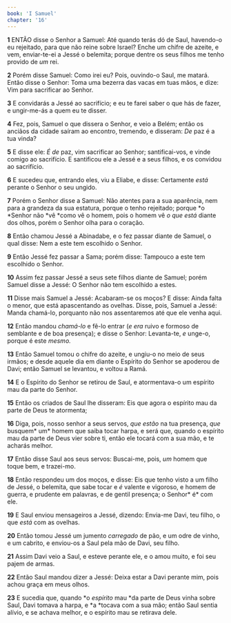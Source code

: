 ```yaml
---
book: 'I Samuel'
chapter: '16'
---
```


**1** ENTÃO disse o Senhor a Samuel: Até quando terás dó de Saul, havendo-o eu rejeitado, para que não reine sobre Israel? Enche um chifre de azeite, e vem, enviar-te-ei a Jessé o belemita; porque dentre os seus filhos me tenho provido de _um_ rei.

**2** Porém disse Samuel: Como irei eu? Pois, ouvindo-o Saul, me matará. Então disse o Senhor: Toma uma bezerra das vacas em tuas mãos, e dize: Vim para sacrificar ao Senhor.

**3** E convidarás a Jessé ao sacrifício; e eu te farei saber o que hás de fazer, e ungir-me-ás a quem eu te disser.

**4** Fez, pois, Samuel o que dissera o Senhor, e veio a Belém; então os anciãos da cidade saíram ao encontro, tremendo, e disseram: _De_ paz é a tua vinda?

**5** E disse ele: _É de_ paz, vim sacrificar ao Senhor; santificai-vos, e vinde comigo ao sacrifício. E santificou ele a Jessé e a seus filhos, e os convidou ao sacrifício.

**6** E sucedeu que, entrando eles, viu a Eliabe, e disse: Certamente _está_ perante o Senhor o seu ungido.

**7** Porém o Senhor disse a Samuel: Não atentes para a sua aparência, nem para a grandeza da sua estatura, porque o tenho rejeitado; porque *o *Senhor não *vê *como vê o homem, pois o homem vê _o que está_ diante dos olhos, porém o Senhor olha para o coração.

**8** Então chamou Jessé a Abinadabe, e o fez passar diante de Samuel, o qual disse: Nem a este tem escolhido o Senhor.

**9** Então Jessé fez passar a Sama; porém disse: Tampouco a este tem escolhido o Senhor.

**10** Assim fez passar Jessé a seus sete filhos diante de Samuel; porém Samuel disse a Jessé: O Senhor não tem escolhido a estes.

**11** Disse mais Samuel a Jessé: Acabaram-se os moços? E disse: Ainda falta o menor, que está apascentando as ovelhas. Disse, pois, Samuel a Jessé: Manda chamá-lo, porquanto não nos assentaremos até que ele venha aqui.

**12** Então mandou _chamá-lo_ e fê-lo entrar (_e era_ ruivo e formoso de semblante e de boa presença); e disse o Senhor: Levanta-te, _e_ unge-o, porque é este _mesmo._

**13** Então Samuel tomou o chifre do azeite, e ungiu-o no meio de seus irmãos; e desde aquele dia em diante o Espírito do Senhor se apoderou de Davi; então Samuel se levantou, e voltou a Ramá.

**14** E o Espírito do Senhor se retirou de Saul, e atormentava-o um espírito mau da parte do Senhor.

**15** Então os criados de Saul lhe disseram: Eis que agora o espírito mau da parte de Deus te atormenta;

**16** Diga, pois, nosso senhor a seus servos, _que estão_ na tua presença, _que_ busquem* um* homem que saiba tocar harpa, e será que, quando o espírito mau da parte de Deus vier sobre ti, então ele tocará com a sua mão, e te acharás melhor.

**17** Então disse Saul aos seus servos: Buscai-me, pois, _um_ homem que toque bem, e trazei-mo.

**18** Então respondeu um dos moços, e disse: Eis que tenho visto a um filho de Jessé, o belemita, que sabe tocar e _é_ valente e vigoroso, e homem de guerra, e prudente em palavras, e de gentil presença; o Senhor* é* com ele.

**19** E Saul enviou mensageiros a Jessé, dizendo: Envia-me Davi, teu filho, o que _está_ com as ovelhas.

**20** Então tomou Jessé um jumento _carregado_ de pão, e um odre de vinho, e um cabrito, e enviou-os a Saul pela mão de Davi, seu filho.

**21** Assim Davi veio a Saul, e esteve perante ele, e o amou muito, e foi seu pajem de armas.

**22** Então Saul mandou dizer a Jessé: Deixa estar a Davi perante mim, pois achou graça em meus olhos.

**23** E sucedia que, quando *o *espírito* mau *da parte de Deus vinha sobre Saul, Davi tomava a harpa, e *a *tocava com a sua mão; então Saul sentia alívio, e se achava melhor, e o espírito mau se retirava dele.
